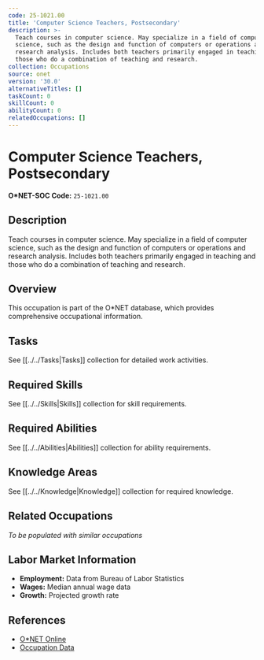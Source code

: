 ```yaml
---
code: 25-1021.00
title: 'Computer Science Teachers, Postsecondary'
description: >-
  Teach courses in computer science. May specialize in a field of computer
  science, such as the design and function of computers or operations and
  research analysis. Includes both teachers primarily engaged in teaching and
  those who do a combination of teaching and research.
collection: Occupations
source: onet
version: '30.0'
alternativeTitles: []
taskCount: 0
skillCount: 0
abilityCount: 0
relatedOccupations: []
---
```

# Computer Science Teachers, Postsecondary

**O*NET-SOC Code:** `25-1021.00`

## Description

Teach courses in computer science. May specialize in a field of computer science, such as the design and function of computers or operations and research analysis. Includes both teachers primarily engaged in teaching and those who do a combination of teaching and research.

## Overview

This occupation is part of the O*NET database, which provides comprehensive occupational information.

## Tasks

See [[../../Tasks|Tasks]] collection for detailed work activities.

## Required Skills

See [[../../Skills|Skills]] collection for skill requirements.

## Required Abilities

See [[../../Abilities|Abilities]] collection for ability requirements.

## Knowledge Areas

See [[../../Knowledge|Knowledge]] collection for required knowledge.

## Related Occupations

*To be populated with similar occupations*

## Labor Market Information

- **Employment:** Data from Bureau of Labor Statistics
- **Wages:** Median annual wage data
- **Growth:** Projected growth rate

## References

- [O*NET Online](https://www.onetonline.org/link/summary/25-1021.00)
- [Occupation Data](https://www.onetcenter.org/)
